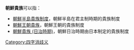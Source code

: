 
'''朝鮮貴族'''可以指：
* [[朝鮮半島貴族制度|朝鮮半島貴族制度]]，朝鮮半島在君主制時期的貴族制度
* [[朝鮮王朝貴族|朝鮮王朝貴族]]，朝鮮王朝的貴族制度
*  [[朝鮮貴族_(日治時期)|朝鮮貴族 (日治時期)]]，朝鮮日治時期由日本制定的貴族制度
{{disambig}}

[[Category:四字消歧义|Category:四字消歧义]]